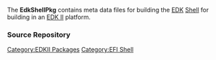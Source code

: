 [[Category:EDKII Packages]]
[[Category:EFI Shell]]
<!-- [[Category:EDK]] -->
The '''EdkShellPkg''' contains meta data files for building the [[EDK]] [[Efi-shell|Shell]] for building in an [[EDK II]] platform.

===Source Repository===
{{Edk2SubPkg|EdkshellPkg}}